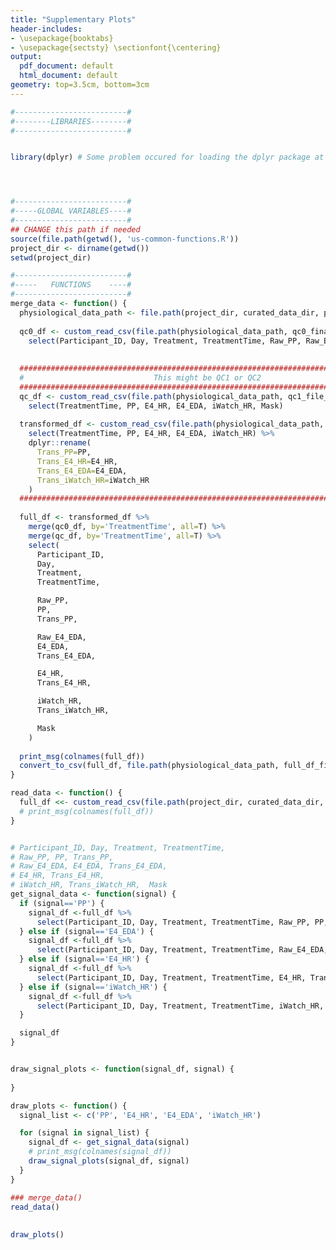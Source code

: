 ```yaml
---
title: "Supplementary Plots"
header-includes:
- \usepackage{booktabs}
- \usepackage{sectsty} \sectionfont{\centering}
output:
  pdf_document: default
  html_document: default
geometry: top=3.5cm, bottom=3cm
---
```





```r
#-------------------------#
#--------LIBRARIES--------#
#-------------------------#


library(dplyr) # Some problem occured for loading the dplyr package at the beginning




#-------------------------#
#-----GLOBAL VARIABLES----#
#-------------------------#
## CHANGE this path if needed
source(file.path(getwd(), 'us-common-functions.R'))
project_dir <- dirname(getwd())
setwd(project_dir)

``` 

\newpage
```r
#-------------------------#
#-----   FUNCTIONS    ----#
#-------------------------#
merge_data <- function() {
  physiological_data_path <- file.path(project_dir, curated_data_dir, physiological_data_dir)
  
  qc0_df <- custom_read_csv(file.path(physiological_data_path, qc0_final_file_name)) %>% 
    select(Participant_ID, Day, Treatment, TreatmentTime, Raw_PP, Raw_E4_EDA)
    
  
  ############################################################################################
  #                             This might be QC1 or QC2
  ############################################################################################
  qc_df <- custom_read_csv(file.path(physiological_data_path, qc1_file_name)) %>% 
    select(TreatmentTime, PP, E4_HR, E4_EDA, iWatch_HR, Mask)
    
  transformed_df <- custom_read_csv(file.path(physiological_data_path, qc1_transformed_file_name)) %>% 
    select(TreatmentTime, PP, E4_HR, E4_EDA, iWatch_HR) %>% 
    dplyr::rename(
      Trans_PP=PP,
      Trans_E4_HR=E4_HR,
      Trans_E4_EDA=E4_EDA,
      Trans_iWatch_HR=iWatch_HR
    )
  ############################################################################################
    
  full_df <- transformed_df %>%   
    merge(qc0_df, by='TreatmentTime', all=T) %>% 
    merge(qc_df, by='TreatmentTime', all=T) %>%
    select(
      Participant_ID,
      Day,
      Treatment,
      TreatmentTime,

      Raw_PP,
      PP,
      Trans_PP,

      Raw_E4_EDA,
      E4_EDA,
      Trans_E4_EDA,

      E4_HR,
      Trans_E4_HR,

      iWatch_HR,
      Trans_iWatch_HR,

      Mask
    )
  
  print_msg(colnames(full_df))
  convert_to_csv(full_df, file.path(physiological_data_path, full_df_file_name))
}

read_data <- function() {
  full_df <<- custom_read_csv(file.path(project_dir, curated_data_dir, physiological_data_dir, full_df_file_name))
  # print_msg(colnames(full_df))
}


# Participant_ID, Day, Treatment, TreatmentTime,  
# Raw_PP, PP, Trans_PP,  
# Raw_E4_EDA, E4_EDA, Trans_E4_EDA,  
# E4_HR, Trans_E4_HR,  
# iWatch_HR, Trans_iWatch_HR,  Mask
get_signal_data <- function(signal) {
  if (signal=='PP') {
    signal_df <-full_df %>% 
      select(Participant_ID, Day, Treatment, TreatmentTime, Raw_PP, PP, Trans_PP)
  } else if (signal=='E4_EDA') {
    signal_df <-full_df %>% 
      select(Participant_ID, Day, Treatment, TreatmentTime, Raw_E4_EDA, E4_EDA, Trans_E4_EDA)
  } else if (signal=='E4_HR') {
    signal_df <-full_df %>% 
      select(Participant_ID, Day, Treatment, TreatmentTime, E4_HR, Trans_E4_HR)
  } else if (signal=='iWatch_HR') {
    signal_df <-full_df %>% 
      select(Participant_ID, Day, Treatment, TreatmentTime, iWatch_HR, Trans_iWatch_HR)
  }

  signal_df
}


draw_signal_plots <- function(signal_df, signal) {
  
}

draw_plots <- function() {
  signal_list <- c('PP', 'E4_HR', 'E4_EDA', 'iWatch_HR')

  for (signal in signal_list) {
    signal_df <- get_signal_data(signal)
    # print_msg(colnames(signal_df))
    draw_signal_plots(signal_df, signal)
  }
}
```




\newpage
```r
### merge_data()
read_data()
```



\newpage
<!-- Plots -->
------------------------------
```r
draw_plots()
```


